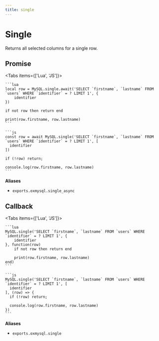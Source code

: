 ```yaml
---
title: single
---
```



# Single

Returns all selected columns for a single row.

## Promise

<Tabs items={['Lua', 'JS']}>
  <Tab>

    ```lua
    local row = MySQL.single.await('SELECT `firstname`, `lastname` FROM `users` WHERE `identifier` = ? LIMIT 1', {
        identifier
    })

    if not row then return end

    print(row.firstname, row.lastname)
    ```

  </Tab>
  <Tab>

    ```js
    const row = await MySQL.single('SELECT `firstname`, `lastname` FROM `users` WHERE `identifier` = ? LIMIT 1', [
      identifier
    ])

    if (!row) return;

    console.log(row.firstname, row.lastname)
    ```

  </Tab>
</Tabs>

**Aliases**

- `exports.oxmysql.single_async`

## Callback

<Tabs items={['Lua', 'JS']}>
  <Tab>

    ```lua
    MySQL.single('SELECT `firstname`, `lastname` FROM `users` WHERE `identifier` = ? LIMIT 1', {
        identifier
    }, function(row)
        if not row then return end

        print(row.firstname, row.lastname)
    end)
    ```

  </Tab>
  <Tab>

    ```js
    MySQL.single('SELECT `firstname`, `lastname` FROM `users` WHERE `identifier` = ? LIMIT 1', [
      identifier
    ], (row) => {
      if (!row) return;

      console.log(row.firstname, row.lastname)
    })
    ```

  </Tab>
</Tabs>

**Aliases**

- `exports.oxmysql.single`
